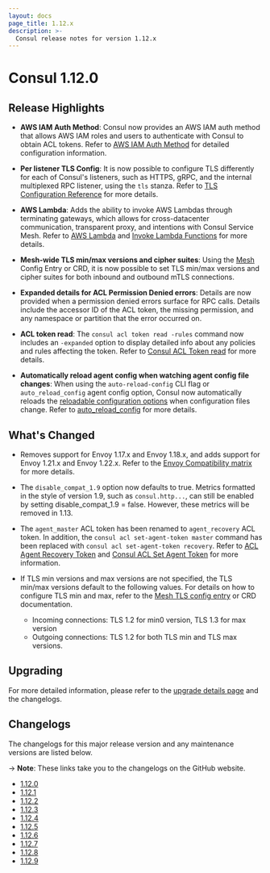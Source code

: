 ```yaml
---
layout: docs
page_title: 1.12.x
description: >-
  Consul release notes for version 1.12.x
---
```


# Consul 1.12.0

## Release Highlights

- **AWS IAM Auth Method**: Consul now provides an AWS IAM auth method that allows AWS IAM roles and users to authenticate with Consul to obtain ACL tokens. Refer to [AWS IAM Auth Method](/consul/docs/security/acl/auth-methods/aws-iam) for detailed configuration information. 

- **Per listener TLS Config**: It is now possible to configure TLS differently for each of Consul's listeners, such as HTTPS, gRPC, and the internal multiplexed RPC listener, using the `tls` stanza. Refer to [TLS Configuration Reference](/consul/docs/agent/config/config-files#tls-configuration-reference) for more details. 

- **AWS Lambda**: Adds the ability to invoke AWS Lambdas through terminating gateways, which allows for cross-datacenter communication, transparent proxy, and intentions with Consul Service Mesh. Refer to [AWS Lambda](/consul/docs/lambda) and [Invoke Lambda Functions](/consul/docs/lambda/invocation) for more details. 

- **Mesh-wide TLS min/max versions and cipher suites**: Using the [Mesh](/consul/docs/connect/config-entries/mesh#tls) Config Entry or CRD, it is now possible to set TLS min/max versions and cipher suites for both inbound and outbound mTLS connections.

- **Expanded details for ACL Permission Denied errors**: Details are now provided when a permission denied errors surface for RPC calls. Details include the accessor ID of the ACL token, the missing permission, and any namespace or partition that the error occurred on. 

- **ACL token read**: The `consul acl token read -rules` command now includes an `-expanded` option to display detailed info about any policies and rules affecting the token. Refer to [Consul ACL Token read](/consul/commands/acl/token/read) for more details.

- **Automatically reload agent config when watching agent config file changes**: When using the `auto-reload-config` CLI flag or `auto_reload_config` agent config option, Consul now automatically reloads the [reloadable configuration options](/consul/docs/agent/config#reloadable-configuration) when configuration files change. Refer to [auto_reload_config](/consul/docs/agent/config/cli-flags#_auto_reload_config) for more details.


## What's Changed

- Removes support for Envoy 1.17.x and Envoy 1.18.x, and adds support for Envoy 1.21.x and Envoy 1.22.x. Refer to the [Envoy Compatibility matrix](/consul/docs/connect/proxies/envoy) for more details.  

- The `disable_compat_1.9` option now defaults to true. Metrics formatted in the style of version 1.9, such as `consul.http...`,  can still be enabled by setting disable_compat_1.9 = false. However, these metrics will be removed in 1.13.

- The `agent_master` ACL token has been renamed to `agent_recovery` ACL token. In addition, the `consul acl set-agent-token master` command has been replaced with `consul acl set-agent-token recovery`. Refer to [ACL Agent Recovery Token](/consul/docs/security/acl/tokens#acl-agent-recovery-token) and [Consul ACL Set Agent Token](/consul/commands/acl/set-agent-token) for more information.

- If TLS min versions and max versions are not specified, the TLS min/max versions default to the following values. For details on how to configure TLS min and max, refer to the [Mesh TLS config entry](/consul/docs/connect/config-entries/mesh#tls) or CRD documentation. 
  - Incoming connections: TLS 1.2 for min0 version, TLS 1.3 for max version
  - Outgoing connections: TLS 1.2 for both TLS min and TLS max versions. 

## Upgrading

For more detailed information, please refer to the [upgrade details page](/consul/docs/upgrading/upgrade-specific#consul-1-12-0) and the changelogs.

## Changelogs

The changelogs for this major release version and any maintenance versions are listed below.

-> **Note**: These links take you to the changelogs on the GitHub website.

- [1.12.0](https://github.com/hashicorp/consul/releases/tag/v1.12.0)
- [1.12.1](https://github.com/hashicorp/consul/releases/tag/v1.12.1)
- [1.12.2](https://github.com/hashicorp/consul/releases/tag/v1.12.2)
- [1.12.3](https://github.com/hashicorp/consul/releases/tag/v1.12.3)
- [1.12.4](https://github.com/hashicorp/consul/releases/tag/v1.12.4)
- [1.12.5](https://github.com/hashicorp/consul/releases/tag/v1.12.5)
- [1.12.6](https://github.com/hashicorp/consul/releases/tag/v1.12.6)
- [1.12.7](https://github.com/hashicorp/consul/releases/tag/v1.12.7)
- [1.12.8](https://github.com/hashicorp/consul/releases/tag/v1.12.8)
- [1.12.9](https://github.com/hashicorp/consul/releases/tag/v1.12.9)

